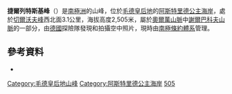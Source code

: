 {{coord|71|49|S|10|31|E|display=title}}

'''捷爾列特斯基峰'''（{{lang-en|Terletskiy Peak}}）是[[南極洲|南極洲]]的山峰，位於[[毛德皇后地|毛德皇后地]]的[[阿斯特里德公主海岸|阿斯特里德公主海岸]]，處於[[切爾沃夫峰|切爾沃夫峰]]西北面3.1公里，海拔高度2,505米，屬於[[奧爾萬山脈|奧爾萬山脈]]中[[謝爾巴科夫山脈|謝爾巴科夫山脈]]的一部分，由[[德國|德國]]探險隊發現和拍攝空中照片，現時由[[南極條約體系|南極條約體系]]管理。

==參考資料==
*{{usgs-gazetteer}}

{{DEFAULTSORT:Terletskiy Peak}}
[[Category:毛德皇后地山峰|Category:毛德皇后地山峰]]
[[Category:阿斯特里德公主海岸|Category:阿斯特里德公主海岸]]
[[Category:海拔2000公尺至2999公尺的南極洲山峰|505]]

{{PrincessAstridCoast-geo-stub}}
